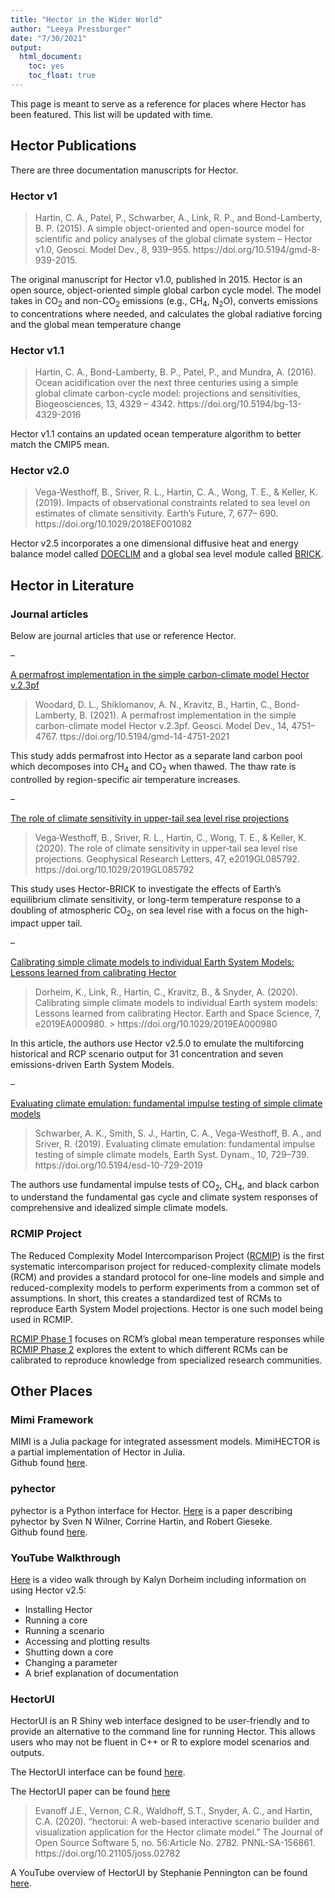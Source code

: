 ```yaml
---
title: "Hector in the Wider World"
author: "Leeya Pressburger"
date: "7/30/2021"
output:
  html_document:
    toc: yes
    toc_float: true
---
```


This page is meant to serve as a reference for places where Hector has been featured. This list will be updated with time.
  
## Hector Publications

There are three documentation manuscripts for Hector. 

### Hector v1 
> Hartin, C. A., Patel, P., Schwarber, A., Link, R. P., and Bond-Lamberty, B. P. (2015). A simple object-oriented and open-source model for scientific and policy analyses of the global climate system – Hector v1.0, Geosci. Model Dev., 8, 939–955. https://doi.org/10.5194/gmd-8-939-2015.

The original manuscript for Hector v1.0, published in 2015. Hector is an open source, object-oriented simple global carbon cycle model. The model takes in  CO$_2$ and non-CO$_2$ emissions (e.g., CH$_4$, N$_2$O), converts emissions to concentrations where needed, and calculates the global radiative forcing and the global mean temperature change
 
### Hector v1.1
> Hartin, C. A., Bond-Lamberty, B. P., Patel, P., and Mundra, A. (2016). Ocean acidification over the next three centuries using a simple global climate carbon-cycle model: projections and sensitivities, Biogeosciences, 13, 4329 – 4342. https://doi.org/10.5194/bg-13-4329-2016

Hector v1.1 contains an updated ocean temperature algorithm to better match the CMIP5 mean.
 
### Hector v2.0
> Vega-Westhoff, B., Sriver, R. L., Hartin, C. A., Wong, T. E., & Keller, K. (2019). Impacts of observational constraints related to sea level on estimates of climate sensitivity. Earth's Future, 7, 677– 690. https://doi.org/10.1029/2018EF001082

Hector v2.5 incorporates a one dimensional diffusive heat and energy balance model called [DOECLIM](https://pure.mpg.de/rest/items/item_994422_1/component/file_994421/content) and a global sea level module called [BRICK](https://doi.org/10.5194/gmd-10-2741-2017).

## Hector in Literature

### Journal articles
Below are journal articles that use or reference Hector. 

--

[A permafrost implementation in the simple carbon-climate model Hector v.2.3pf](https://gmd.copernicus.org/articles/14/4751/2021/)

> Woodard, D. L., Shiklomanov, A. N., Kravitz, B., Hartin, C., Bond-Lamberty, B. (2021). A permafrost implementation in the simple carbon-climate model Hector v.2.3pf. Geosci. Model Dev., 14, 4751–4767. ttps://doi.org/10.5194/gmd-14-4751-2021

This study adds permafrost into Hector as a separate land carbon pool which decomposes into CH$_4$ and CO$_2$ when thawed. The thaw rate is controlled by region-specific air temperature increases. 

--

[The role of climate sensitivity in upper-tail sea level rise projections](https://agupubs.onlinelibrary.wiley.com/doi/10.1029/2019GL085792)

> Vega‐Westhoff, B., Sriver, R. L., Hartin, C., Wong, T. E., & Keller, K. (2020). The role of climate sensitivity in upper‐tail sea level rise projections. Geophysical Research Letters, 47, e2019GL085792. https://doi.org/10.1029/2019GL085792

This study uses Hector-BRICK to investigate the effects of Earth's equilibrium climate sensitivity, or long-term temperature response to a doubling of atmospheric CO$_2$, on sea level rise with a focus on the high-impact upper tail. 

--

[Calibrating simple climate models to individual Earth System Models: Lessons learned from calibrating Hector](https://agupubs.onlinelibrary.wiley.com/doi/10.1029/2019EA000980)

> Dorheim, K., Link, R., Hartin, C., Kravitz, B., & Snyder, A. (2020). Calibrating simple climate models to individual Earth system models: Lessons learned from calibrating Hector. Earth and Space Science, 7, e2019EA000980. > https://doi.org/10.1029/2019EA000980 

In this article, the authors use Hector v2.5.0 to emulate the multiforcing historical and RCP scenario output for 31 concentration and seven emissions-driven Earth System Models. 

--

[Evaluating climate emulation: fundamental impulse testing of simple climate models](https://esd.copernicus.org/articles/10/729/2019/)

> Schwarber, A. K., Smith, S. J., Hartin, C. A., Vega-Westhoff, B. A., and Sriver, R. (2019). Evaluating climate emulation: fundamental impulse testing of simple climate models, Earth Syst. Dynam., 10, 729–739. https://doi.org/10.5194/esd-10-729-2019

The authors use fundamental impulse tests of CO$_2$, CH$_4$, and black carbon to understand the fundamental gas cycle and climate system responses of comprehensive and idealized simple climate models. 

### RCMIP Project
The Reduced Complexity Model Intercomparison Project ([RCMIP](https://www.rcmip.org/)) is the first systematic intercomparison project for reduced-complexity climate models (RCM) and provides a standard protocol for one-line models and simple and reduced-complexity models to perform experiments from a common set of assumptions. In short, this creates a standardized test of RCMs to reproduce Earth System Model projections. Hector is one such model being used in RCMIP. 

[RCMIP Phase 1](https://gmd.copernicus.org/articles/13/5175/2020/) focuses on RCM's global mean temperature responses while [RCMIP Phase 2](https://agupubs.onlinelibrary.wiley.com/doi/10.1029/2020EF001900) explores the extent to which different RCMs can be calibrated to reproduce knowledge from specialized research communities. 

## Other Places

### Mimi Framework
MIMI is a Julia package for integrated assessment models. MimiHECTOR is a partial implementation of Hector in Julia.  
Github found [here](https://github.com/anthofflab/MimiHector.jl).

### pyhector
pyhector is a Python interface for Hector.
[Here](https://joss.theoj.org/papers/10.21105/joss.00248) is a paper describing pyhector by Sven N Wilner, Corrine Hartin, and Robert Gieseke.  
Github found [here](https://github.com/openclimatedata/pyhector).

### YouTube Walkthrough
[Here](https://www.youtube.com/watch?v=EFJS-buvGN8) is a video walk through by Kalyn Dorheim including information on using Hector v2.5: 

* Installing Hector
* Running a core
* Running a scenario
* Accessing and plotting results
* Shutting down a core
* Changing a parameter
* A brief explanation of documentation

### HectorUI
HectorUI is an R Shiny web interface designed to be user-friendly and to provide an alternative to the command line for running Hector. This allows users who may not be fluent in C++ or R to explore model scenarios and outputs. 

The HectorUI interface can be found [here](https://jgcri.shinyapps.io/HectorUI/).

The HectorUI paper can be found [here](https://joss.theoj.org/papers/10.21105/joss.02782)  

> Evanoff J.E., Vernon, C.R., Waldhoff, S.T., Snyder, A. C., and Hartin, C.A. (2020). "hectorui: A web-based interactive scenario builder and visualization application for the Hector climate model." The Journal of Open Source Software 5, no. 56:Article No. 2782. PNNL-SA-156861. https://doi.org/10.21105/joss.02782

A YouTube overview of HectorUI by Stephanie Pennington can be found [here](https://www.youtube.com/watch?v=fBHXS7pjZcI).
